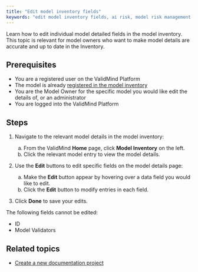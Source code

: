 ```yaml
---
title: "Edit model inventory fields"
keywords: "edit model inventory fields, ai risk, model risk management, ValidMind"
---
```


Learn how to edit individual model detailed fields in the model inventory. This topic is relevant for model owners who want to make model details are accurate and up to date in the Inventory. 

## Prerequisites

* You are a registered user on the ValidMind Platform
* The model is already [registered in the model inventory](register-models.qmd)
* You are the Model Owner for the specific model you would like edit the details of, or an administrator
* You are logged into the ValidMind Platform

## Steps

<!--- NR TO DO Check with Mehdi: these steps didn't work for me, can't edit. Wrong permissions maybe? --->

1. Navigate to the relevant model details in the model inventory: 

   a. From the ValidMind **Home** page, click **Model Inventory** on the left.
   b. Click the relevant model entry to view the model details.

2. Use the **Edit** buttons to edit specific fields on the model details page: 

   a. Make the **Edit** button appear by hovering over a data field you would like to edit.
   b. Click the **Edit** button to modify entries in each field.

3. Click **Done** to save your edits.

::: {.column-margin}
::: {.callout-tip}
The following fields cannot be edited:

- ID
- Model Validators
:::
:::

<!---
## Troubleshooting

[Include any common issues or errors that may arise during the task and how to resolve them.]
--->

## Related topics

* [Create a new documentation project](create-documentation-project.qmd)
<!--- TO DO We don't seem to have a topic for this
* [Edit a documentation project]()
--->
